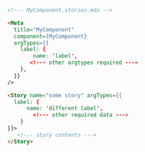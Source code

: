 ```md
<!--- MyComponent.stories.mdx -->

<Meta
  title="MyComponent"
  component={MyComponent}
  argTypes={{
    label: { 
        name: 'label',
       <!--- other argtypes required --->
    },
  }}
/>

<Story name="some story" argTypes={{
  label: { 
      name: 'different label', 
        <!--- other required data --->
    }
}}>
   <!--- story contents --->
</Story>

```